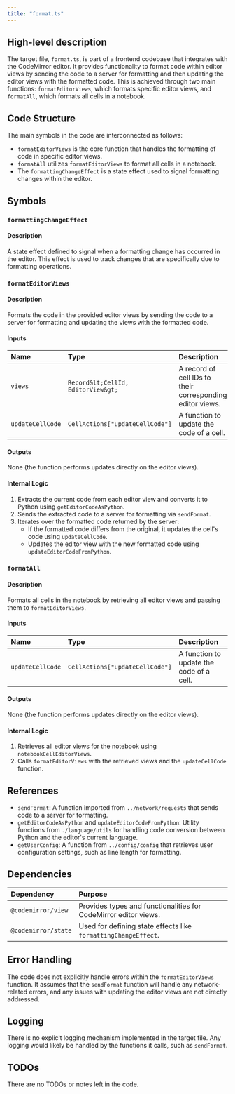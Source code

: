 ```yaml
---
title: "format.ts"
---
```


## High-level description

The target file, `format.ts`, is part of a frontend codebase that integrates with the CodeMirror editor. It provides functionality to format code within editor views by sending the code to a server for formatting and then updating the editor views with the formatted code. This is achieved through two main functions: `formatEditorViews`, which formats specific editor views, and `formatAll`, which formats all cells in a notebook.

## Code Structure

The main symbols in the code are interconnected as follows:
- `formatEditorViews` is the core function that handles the formatting of code in specific editor views.
- `formatAll` utilizes `formatEditorViews` to format all cells in a notebook.
- The `formattingChangeEffect` is a state effect used to signal formatting changes within the editor.

## Symbols

### `formattingChangeEffect`
#### Description
A state effect defined to signal when a formatting change has occurred in the editor. This effect is used to track changes that are specifically due to formatting operations.

### `formatEditorViews`
#### Description
Formats the code in the provided editor views by sending the code to a server for formatting and updating the views with the formatted code.

#### Inputs
| Name          | Type                              | Description                                      |
|:--------------|:----------------------------------|:-------------------------------------------------|
| `views`       | `Record&lt;CellId, EditorView&gt;`      | A record of cell IDs to their corresponding editor views. |
| `updateCellCode` | `CellActions["updateCellCode"]` | A function to update the code of a cell.         |

#### Outputs
None (the function performs updates directly on the editor views).

#### Internal Logic
1. Extracts the current code from each editor view and converts it to Python using `getEditorCodeAsPython`.
2. Sends the extracted code to a server for formatting via `sendFormat`.
3. Iterates over the formatted code returned by the server:
   - If the formatted code differs from the original, it updates the cell's code using `updateCellCode`.
   - Updates the editor view with the new formatted code using `updateEditorCodeFromPython`.

### `formatAll`
#### Description
Formats all cells in the notebook by retrieving all editor views and passing them to `formatEditorViews`.

#### Inputs
| Name          | Type                              | Description                                      |
|:--------------|:----------------------------------|:-------------------------------------------------|
| `updateCellCode` | `CellActions["updateCellCode"]` | A function to update the code of a cell.         |

#### Outputs
None (the function performs updates directly on the editor views).

#### Internal Logic
1. Retrieves all editor views for the notebook using `notebookCellEditorViews`.
2. Calls `formatEditorViews` with the retrieved views and the `updateCellCode` function.

## References

- `sendFormat`: A function imported from `../network/requests` that sends code to a server for formatting.
- `getEditorCodeAsPython` and `updateEditorCodeFromPython`: Utility functions from `./language/utils` for handling code conversion between Python and the editor's current language.
- `getUserConfig`: A function from `../config/config` that retrieves user configuration settings, such as line length for formatting.

## Dependencies

| Dependency         | Purpose                                                                 |
|:-------------------|:------------------------------------------------------------------------|
| `@codemirror/view` | Provides types and functionalities for CodeMirror editor views.         |
| `@codemirror/state`| Used for defining state effects like `formattingChangeEffect`.          |

## Error Handling

The code does not explicitly handle errors within the `formatEditorViews` function. It assumes that the `sendFormat` function will handle any network-related errors, and any issues with updating the editor views are not directly addressed.

## Logging

There is no explicit logging mechanism implemented in the target file. Any logging would likely be handled by the functions it calls, such as `sendFormat`.

## TODOs

There are no TODOs or notes left in the code.